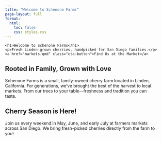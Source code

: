 ```yaml
---
title: "Welcome to Schenone Farms"
page-layout: full
format:
  html:
    toc: false
    css: styles.css
---
```


<div class="hero">
  <div class="hero-text">
    <h1>Welcome to Schenone Farms</h1>
    <p>Fresh Linden-grown cherries, handpicked for San Diego families.</p>
    <a href="markets.qmd" class="cta-button">Find Us at the Market</a>
  </div>
</div>

<section class="intro">
  <h2>Rooted in Family, Grown with Love</h2>
  <p>
    Schenone Farms is a small, family-owned cherry farm located in Linden, California. For generations, we've brought the best of the harvest to local markets. From our trees to your table—freshness and tradition you can taste.
  </p>
</section>

<section class="seasonal">
  <h2>Cherry Season is Here!</h2>
  <p>
    Join us every weekend in May, June, and early July at farmers markets across San Diego. We bring fresh-picked cherries directly from the farm to you!
  </p>
</section>
